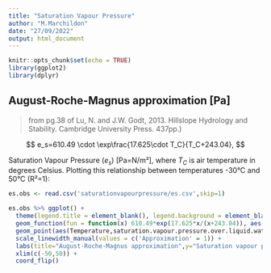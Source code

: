 ```yaml
---
title: "Saturation Vapour Pressure"
author: "M.Marchildon"
date: "27/09/2022"
output: html_document
---
```


```r
knitr::opts_chunk$set(echo = TRUE)
library(ggplot2)
library(dplyr)
```

## August-Roche-Magnus approximation [Pa]
> from pg.38 of Lu, N. and J.W. Godt, 2013. Hillslope Hydrology and Stability. Cambridge University Press. 437pp.) \

$$ 
  e_s=610.49 \cdot \exp\frac{17.625\cdot T_C}{T_C+243.04},
$$

Saturation Vapour Pressure ($e_s$) [Pa=N/m²], where $T_C$ is air temperature in degrees Celsius. Plotting this relationship between temperatures -30°C and 50°C (R²=1):


```r
es.obs <- read.csv('saturationvapourpressure/es.csv',skip=1)

es.obs %>% ggplot() +
  theme(legend.title = element_blank(), legend.background = element_blank(), legend.position = c(.75,.25)) +
  geom_function(fun = function(x) 610.49*exp(17.625*x/(x+243.04)), aes(linewidth = 'Approximation')) +
  geom_point(aes(Temperature,saturation.vapour.pressure.over.liquid.water, size = 'Measured')) +
  scale_linewidth_manual(values = c('Approximation' = 1)) +
  labs(title="August-Roche-Magnus approximation",y="Saturation vapour pressure over liquid water [Pa]",x="Temperature [°C]") +
  xlim(c(-50,50)) +
  coord_flip()
```
